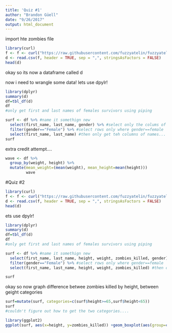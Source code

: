 ```yaml
---
title: 'Quiz #1'
author: "Brandon Güell"
date: "9/26/2017"
output: html_document
---
```


import hte zombies file
```r
library(curl)
f <- f <- curl("https://raw.githubusercontent.com/fuzzyatelin/fuzzyatelin.github.io/master/AN597_Fall17/zombies.csv")
d <- read.csv(f, header = TRUE, sep = ",", stringsAsFactors = FALSE)
head(d)

```
okay so its now a dataframe called d

now i need to wrangle some data!
lets use dpylr!
```r
library(dplyr)
summary(d)
df=tbl_df(d)
df
#only get first and last names of females survivors using piping

surf <- df %>% #name it somethign new
  select(first_name, last_name, gender) %>% #select only the colums of names and gender
  filter(gender=="Female") %>% #select rows only where gender==female
  select(first_name, last_name) #then only get teh columns of names... propbably could have done filter FIRST and then this.. but this works i think...
surf

```
extra credit attempt....
```r
wave <- df %>%
  group_by(weight, height) %>%
  mutate(mean_weight=(mean(weight), mean_height=mean(height)))
         wave
```






#Quiz #2
```r
library(curl)
f <- f <- curl("https://raw.githubusercontent.com/fuzzyatelin/fuzzyatelin.github.io/master/AN597_Fall17/zombies.csv")
d <- read.csv(f, header = TRUE, sep = ",", stringsAsFactors = FALSE)
head(d)

```
ets use dpylr!
```r
library(dplyr)
summary(d)
df=tbl_df(d)
df
#only get first and last names of females survivors using piping

surf <- df %>% #name it somethign new
  select(first_name, last_name, height, weight, zombies_killed, gender) %>% #select only the colums of names and gender
  filter(gender=="Female") %>% #select rows only where gender==female
  select(first_name, last_name, height, weight, zombies_killed) #then only get teh columns of names... propbably could have done filter FIRST and then this.. but this works i think...

surf
```


okay so now graph difference betwee zombies killed by height, between geight categories

```r

surf=mutate(surf, categories=c(surf$height>=65,surf$height<65))
surf
#couldn't figure out how to get the two categories....

library(ggplot2)
ggplot(surf, aes(x=height, y=zombies_killed)) +geom_boxplot(aes(group=c(surf$height[surf$height>=65], surf$height[surf$height<65])))
```

